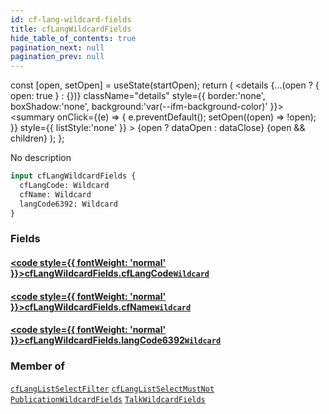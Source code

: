 ```yaml
---
id: cf-lang-wildcard-fields
title: cfLangWildcardFields
hide_table_of_contents: true
pagination_next: null
pagination_prev: null
---
```







  const [open, setOpen] = useState(startOpen);
  return (
    <details {...(open ? { open: true } : {})} className="details" style={{ border:'none', boxShadow:'none', background:'var(--ifm-background-color)' }}>
      <summary
        onClick={(e) => {
          e.preventDefault();
          setOpen((open) => !open);
        }}
        style={{ listStyle:'none' }}
      >
      {open ? dataOpen : dataClose}
      </summary>
      {open && children}
    </details>
  );
};




No description


```graphql
input cfLangWildcardFields {
  cfLangCode: Wildcard
  cfName: Wildcard
  langCode6392: Wildcard
}
```




### Fields

#### [<code style={{ fontWeight: 'normal' }}>cfLangWildcardFields.<b>cfLangCode</b></code>](#)<Bullet />[`Wildcard`](/cris/inputs/wildcard) <Badge class="secondary" text="input"/>
> 
> 

#### [<code style={{ fontWeight: 'normal' }}>cfLangWildcardFields.<b>cfName</b></code>](#)<Bullet />[`Wildcard`](/cris/inputs/wildcard) <Badge class="secondary" text="input"/>
> 
> 

#### [<code style={{ fontWeight: 'normal' }}>cfLangWildcardFields.<b>langCode6392</b></code>](#)<Bullet />[`Wildcard`](/cris/inputs/wildcard) <Badge class="secondary" text="input"/>
> 
> 



### Member of

[`cfLangListSelectFilter`](/cris/inputs/cf-lang-list-select-filter)  <Badge class="secondary" text="input"/><Bullet />[`cfLangListSelectMustNot`](/cris/inputs/cf-lang-list-select-must-not)  <Badge class="secondary" text="input"/><Bullet />[`PublicationWildcardFields`](/cris/inputs/publication-wildcard-fields)  <Badge class="secondary" text="input"/><Bullet />[`TalkWildcardFields`](/cris/inputs/talk-wildcard-fields)  <Badge class="secondary" text="input"/>

